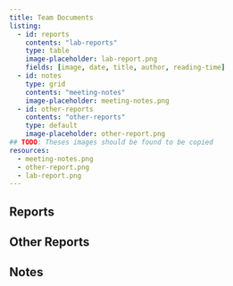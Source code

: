 ```yaml
---
title: Team Documents
listing: 
  - id: reports
    contents: "lab-reports"
    type: table
    image-placeholder: lab-report.png
    fields: [image, date, title, author, reading-time]
  - id: notes
    type: grid
    contents: "meeting-notes"
    image-placeholder: meeting-notes.png
  - id: other-reports
    contents: "other-reports"
    type: default
    image-placeholder: other-report.png
## TODO: Theses images should be found to be copied
resources: 
  - meeting-notes.png
  - other-report.png
  - lab-report.png
---
```


## Reports

:::{#reports}
:::

## Other Reports

:::{#other-reports}
:::

## Notes

:::{#notes}
:::
